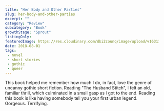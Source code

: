 ```yaml
---
title: "Her Body and Other Parties"
slug: her-body-and-other-parties
excerpt: ""
category: "Review"
subcategory: "Book"
growthStage: "Sprout"
listingOnly: 
featuredImage: https://res.cloudinary.com/dbi2zounq/image/upload/v1631177242/titles/her-body-and-other-parties_ebtqvo.png
date: 2018-08-01
tags:
 - novel
 - short stories
 - gothic
 - queer
---
```

This book helped me remember how much I do, in fact, love the genre of uncanny gothic short fiction. Reading "The Husband Stitch", I felt an old, familiar thrill, which culminated in a small gasp as I got to the end. Reading this book is like having somebody tell you your first urban legend. Gorgeous. Terrifying.